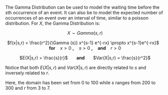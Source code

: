 The Gamma Distribution can be used to model the waiting time before the <i>s</i>th occurrence of an event. It can also be to model the expected number of occurrences of an event over an interval of time, similar to a poisson distribution. For $X$, the Gamma Distribution is:

<center> $X \sim Gamma(s,r)$

$f(x|s,r) = \frac{r^2}{\Gamma (s)} x^{s-1} e^{-rx} \propto x^{s-1}e^{-rx}$ &nbsp;&nbsp; <b>for</b> &nbsp;&nbsp; $x > 0$ <b>,</b> &nbsp;&nbsp; $s > 0$ <b>,</b> &nbsp;&nbsp; <b> and </b> &nbsp;&nbsp; $r >0$


$E(X|s,r) = \frac{s}{r}$ &nbsp;&nbsp;&nbsp;&nbsp;&nbsp; <b> and </b> &nbsp;&nbsp;&nbsp;&nbsp;&nbsp; $Var(X|s,r) = \frac{s}{r^2}$  </center>


Notice that both $E(X|s,r)$ and $Var(X|s,r)$ are directly related to $s$ and inversely related to $r$.

Here, the domain has been set from 0 to 100 while $s$ ranges from 200 to 300 and $r$ from 3 to 7.
